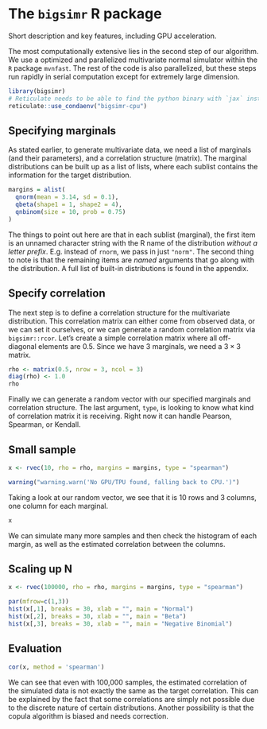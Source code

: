 # The `bigsimr` R package

Short description and key features, including GPU acceleration.

The most computationally extensive lies in the second step of our algorithm. We
use a optimized and parallelized multivariate normal simulator within the `R`
package `mvnfast`. The rest of the code is also parallelized, but these steps
run rapidly in serial computation except for extremely large dimension.

```r
library(bigsimr)
# Reticulate needs to be able to find the python binary with `jax` installed
reticulate::use_condaenv("bigsimr-cpu")
```

## Specifying marginals

As stated earlier, to generate multivariate data, we need a list of marginals (and their parameters), and a correlation structure (matrix). The marginal distributions can be built up as a list of lists, where each sublist contains the information for the target distribution.

```r
margins = alist(
  qnorm(mean = 3.14, sd = 0.1),
  qbeta(shape1 = 1, shape2 = 4),
  qnbinom(size = 10, prob = 0.75)
)
```

The things to point out here are that in each sublist (marginal), the first item is an unnamed character string with the R name of the distribution *without a letter prefix*. E.g. instead of `rnorm`, we pass in just `"norm"`. The second thing to note is that the remaining items are *named* arguments that go along with the distribution. A full list of built-in distributions is found in the appendix.

## Specify correlation

The next step is to define a correlation structure for the multivariate distribution. This correlation matrix can either come from observed data, or we can set it ourselves, or we can generate a random correlation matrix via `bigsimr::rcor`. Let's create a simple correlation matrix where all off-diagonal elements are 0.5. Since we have 3 marginals, we need a $3\times 3$ matrix.

```r
rho <- matrix(0.5, nrow = 3, ncol = 3)
diag(rho) <- 1.0
rho
```

Finally we can generate a random vector with our specified marginals and correlation structure. The last argument, `type`, is looking to know what kind of correlation matrix it is receiving. Right now it can handle Pearson, Spearman, or Kendall.

## Small sample

```r
x <- rvec(10, rho = rho, margins = margins, type = "spearman")
```

```r
warning("warning.warn('No GPU/TPU found, falling back to CPU.')")
```

Taking a look at our random vector, we see that it is 10 rows and 3 columns, one column for each marginal.

```r
x
```

We can simulate many more samples and then check the histogram of each margin, as well as the estimated correlation between the columns.

## Scaling up N

```r
x <- rvec(100000, rho = rho, margins = margins, type = "spearman")

par(mfrow=c(1,3))
hist(x[,1], breaks = 30, xlab = "", main = "Normal")
hist(x[,2], breaks = 30, xlab = "", main = "Beta")
hist(x[,3], breaks = 30, xlab = "", main = "Negative Binomial")
```

## Evaluation

```r
cor(x, method = 'spearman')
```

We can see that even with 100,000 samples, the estimated correlation of the simulated data is not exactly the same as the target correlation. This can be explained by the fact that some correlations are simply not possible due to the discrete nature of certain distributions. Another possibility is that the copula algorithm is biased and needs correction. 

